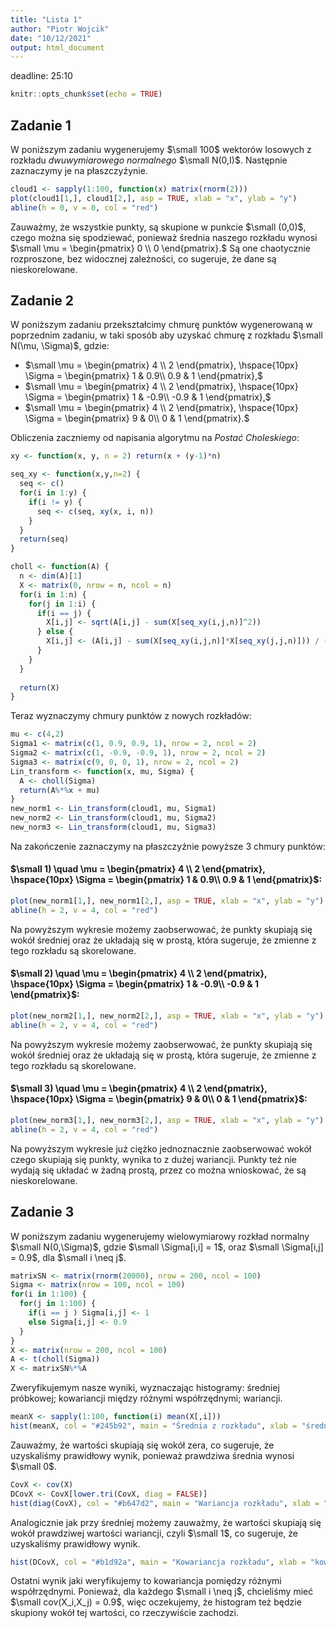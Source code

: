```yaml
---
title: "Lista 1"
author: "Piotr Wojcik"
date: "10/12/2021"
output: html_document
---
```

deadline: 25:10
```r
knitr::opts_chunk$set(echo = TRUE)
```
<h2>Zadanie 1</h2>
<p>W poniższym zadaniu wygenerujemy $\small 100$ wektorów losowych z rozkładu <em>dwuwymiarowego normalnego</em> $\small N(0,I)$. Następnie zaznaczymy je na płaszczyźynie.</p>

```r
cloud1 <- sapply(1:100, function(x) matrix(rnorm(2)))
plot(cloud1[1,], cloud1[2,], asp = TRUE, xlab = "x", ylab = "y")
abline(h = 0, v = 0, col = "red")
```
<p>Zauważmy, że wszystkie punkty, są skupione w punkcie $\small (0,0)$, czego można się spodziewać, ponieważ średnia naszego rozkładu wynosi $\small \mu = \begin{pmatrix} 0 \\ 0 \end{pmatrix}.$ Są one chaotycznie rozproszone, bez widocznej zależności, co sugeruje, że dane są nieskorelowane.</p>

<h2>Zadanie 2</h2>
<p>W poniższym zadaniu przekształcimy chmurę punktów wygenerowaną w poprzednim zadaniu, w taki sposób aby uzyskać chmurę z rozkładu $\small N(\mu, \Sigma)$, gdzie:</p>
<ul>
<li>$\small \mu = \begin{pmatrix} 4 \\ 2 \end{pmatrix}, \hspace{10px} \Sigma = \begin{pmatrix} 1 &  0.9\\ 0.9 & 1 \end{pmatrix},$</li>
<li>$\small \mu = \begin{pmatrix} 4 \\ 2 \end{pmatrix}, \hspace{10px} \Sigma = \begin{pmatrix} 1 &  -0.9\\ -0.9 & 1 \end{pmatrix},$</li>
<li>$\small \mu = \begin{pmatrix} 4 \\ 2 \end{pmatrix}, \hspace{10px} \Sigma = \begin{pmatrix} 9 &  0\\ 0 & 1 \end{pmatrix}.$</li>
</ul>
<p>Obliczenia zaczniemy od napisania algorytmu na <em>Postać Choleskiego</em>:</p>
```r
xy <- function(x, y, n = 2) return(x + (y-1)*n)

seq_xy <- function(x,y,n=2) {
  seq <- c()
  for(i in 1:y) {
    if(i != y) {
      seq <- c(seq, xy(x, i, n))
    }
  }
  return(seq)
}

choll <- function(A) {
  n <- dim(A)[1]
  X <- matrix(0, nrow = n, ncol = n)
  for(i in 1:n) {
    for(j in 1:i) {
      if(i == j) {
        X[i,j] <- sqrt(A[i,j] - sum(X[seq_xy(i,j,n)]^2))
      } else {
        X[i,j] <- (A[i,j] - sum(X[seq_xy(i,j,n)]*X[seq_xy(j,j,n)])) / (X[j,j])
      }
    }
  }
  
  return(X)
}
```
<p>Teraz wyznaczymy chmury punktów z nowych rozkładów:</p>
```r
mu <- c(4,2)
Sigma1 <- matrix(c(1, 0.9, 0.9, 1), nrow = 2, ncol = 2)
Sigma2 <- matrix(c(1, -0.9, -0.9, 1), nrow = 2, ncol = 2)
Sigma3 <- matrix(c(9, 0, 0, 1), nrow = 2, ncol = 2)
Lin_transform <- function(x, mu, Sigma) {
  A <- choll(Sigma)
  return(A%*%x + mu)
}
new_norm1 <- Lin_transform(cloud1, mu, Sigma1)
new_norm2 <- Lin_transform(cloud1, mu, Sigma2)
new_norm3 <- Lin_transform(cloud1, mu, Sigma3)
```
<p>Na zakończenie zaznaczymy na płaszczyźnie powyższe 3 chmury punktów:</p>
<h4> $\small 1) \quad \mu = \begin{pmatrix} 4 \\ 2 \end{pmatrix}, \hspace{10px} \Sigma = \begin{pmatrix} 1 &  0.9\\ 0.9 & 1 \end{pmatrix}$:</h4>
```r
plot(new_norm1[1,], new_norm1[2,], asp = TRUE, xlab = "x", ylab = "y")
abline(h = 2, v = 4, col = "red")
```
<p>Na powyższym wykresie możemy zaobserwować, że punkty skupiają się wokół średniej oraz że układają się w prostą, która sugeruje, że zmienne z tego rozkładu są skorelowane.</p>
<h4> $\small 2) \quad \mu = \begin{pmatrix} 4 \\ 2 \end{pmatrix}, \hspace{10px} \Sigma = \begin{pmatrix} 1 &  -0.9\\ -0.9 & 1 \end{pmatrix}$:</h4>
```r
plot(new_norm2[1,], new_norm2[2,], asp = TRUE, xlab = "x", ylab = "y")
abline(h = 2, v = 4, col = "red")
```
<p>Na powyższym wykresie możemy zaobserwować, że punkty skupiają się wokół średniej oraz że układają się w prostą, która sugeruje, że zmienne z tego rozkładu są skorelowane.</p>
<h4> $\small 3) \quad \mu = \begin{pmatrix} 4 \\ 2 \end{pmatrix}, \hspace{10px} \Sigma = \begin{pmatrix} 9 &  0\\ 0 & 1 \end{pmatrix}$:</h4>
```r
plot(new_norm3[1,], new_norm3[2,], asp = TRUE, xlab = "x", ylab = "y")
abline(h = 2, v = 4, col = "red")
```
<p>Na powyższym wykresie już ciężko jednoznacznie zaobserwować wokół czego skupiają się punkty, wynika to z dużej wariancji. Punkty też nie wydają się układać w żadną prostą, przez co można wnioskować, że są nieskorelowane.</p>

<h2>Zadanie 3</h2>
<p>W poniższym zadaniu wygenerujemy wielowymiarowy rozkład normalny $\small N(0,\Sigma)$, gdzie $\small \Sigma[i,i] = 1$, oraz $\small \Sigma[i,j] = 0.9$, dla $\small i \neq j$.</p>
```r
matrixSN <- matrix(rnorm(20000), nrow = 200, ncol = 100)
Sigma <- matrix(nrow = 100, ncol = 100)
for(i in 1:100) {
  for(j in 1:100) {
    if(i == j ) Sigma[i,j] <- 1
    else Sigma[i,j] <- 0.9
  }
}
X <- matrix(nrow = 200, ncol = 100)
A <- t(choll(Sigma))
X <- matrixSN%*%A
```
<p>Zweryfikujemym nasze wyniki, wyznaczając histogramy: średniej próbkowej; kowariancji między różnymi współrzędnymi; wariancji.</p>
```r
meanX <- sapply(1:100, function(i) mean(X[,i]))
hist(meanX, col = "#245b92", main = "Średnia z rozkładu", xlab = "średnia", ylab = "ilość")
```
<p>Zauważmy, że wartości skupiają się wokół zera, co sugeruje, że uzyskaliśmy prawidłowy wynik, ponieważ prawdziwa średnia wynosi $\small 0$.</p>
```r
CovX <- cov(X)
DCovX <- CovX[lower.tri(CovX, diag = FALSE)]
hist(diag(CovX), col = "#b647d2", main = "Wariancja rozkładu", xlab = "wariancja", ylab = "ilość")
```
<p>Analogicznie jak przy średniej możemy zauważmy, że wartości skupiają się wokół prawdziwej wartości wariancji, czyli $\small 1$, co sugeruje, że uzyskaliśmy prawidłowy wynik.</p>

```r
hist(DCovX, col = "#b1d92a", main = "Kowariancja rozkładu", xlab = "kowariancja", ylab = "ilość")
```
<p>Ostatni wynik jaki weryfikujemy to kowariancja pomiędzy różnymi współrzędnymi. Ponieważ, dla każdego $\small i \neq j$, chcieliśmy mieć $\small cov(X_i,X_j) = 0.9$, więc oczekujemy, że histogram też będzie skupiony wokół tej wartości, co rzeczywiście zachodzi.</p>

